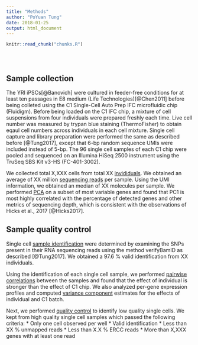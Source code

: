```yaml
---
title: "Methods"
author: "PoYuan Tung"
date: 2018-01-25
output: html_document
---
```


<!-- The file analysis/chunks.R contains chunks that define default settings
shared across the workflowr files. -->
```r
knitr::read_chunk("chunks.R")
```

<!-- Update knitr chunk options -->
```r
```

<!-- Insert the date the file was last updated -->
```r
```

<!-- Insert the code version (Git commit SHA1) if Git repository exists and R
 package git2r is installed -->
```r
```

## Sample collection
The YRI iPSCs[@Banovich] were cultured in feeder-free conditions for at least ten passages in E8 medium (Life Technologies)[@Chen2011] before being colleted using the C1 Single-Cell Auto Prep IFC microfluidic chip (Fluidigm).
Before being loaded on the C1 IFC chip, a mixture of cell suspensions from four individuals were prepared freshly each time.
Live cell number was measured by trypan blue staining (ThermoFisher) to obtain eqaul cell numbers across individuals in each cell mixture.
Single cell capture and library preparation were performed the same as described before [@Tung2017], except that 6-bp random sequence UMIs were included instead of 5-bp.
The 96 single cell samples of each C1 chip were pooled and sequenced on an Illumina HiSeq 2500 instrument using the TruSeq SBS Kit v3-HS (FC-401-3002).

We collected total X,XXX cells from total XX [invididuals](data-collection.html).
We obtained an average of XX million [sequencing reads](totals.html) per sample.
Using the UMI information, we obtained an median of XX molecules per sample.
We performed [PCA](pca-variable.html) on a subset of most variable genes and found that PC1 is most highly correlated with the percentage of detected genes and other metrics of sequencing depth, which is consistent with the observations of Hicks et al., 2017 [@Hicks2017]. 


## Sample quality control
Single cell [sample identification](identity.html) were determined by examining the SNPs present in their RNA sequencing reads using the method verifyBamID as described [@Tung2017].
We obtained a 97.6 % valid identification from XX individuals.

Using the identification of each single cell sample, we performed [pairwise correlations](correlations.html) between the samples and found that the effect of individual is stronger than the effect of C1 chip.
We also analyzed per-gene expression profiles and computed [variance component](partition.html) estimates for the effects of individual and C1 batch.

Next, we performed [quality control](sampleqc.html) to identify low quality single cells.
We kept from high quality single cell samples which passed the following criteria:
*  Only one cell observed per well
*  Valid identification
*  Less than XX % unmapped reads
*  Less than X.X % ERCC reads
*  More than X,XXX genes with at least one read
